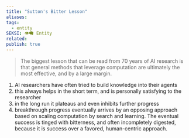 ```yaml
---
title: "Sutton's Bitter Lesson"
aliases: 
tags:
  - entity
SEKSI: 👁️‍🗨️ Entity
related:
publish: true
---
```

> The biggest lesson that can be read from 70 years of AI research is that general methods that leverage computation are ultimately the most effective, and by a large margin.

1) AI researchers have often tried to build knowledge into their agents
2) this always helps in the short term, and is personally satisfying to the researcher 
3) in the long run it plateaus and even inhibits further progress
4) breakthrough progress eventually arrives by an opposing approach based on scaling computation by search and learning. The eventual success is tinged with bitterness, and often incompletely digested, because it is success over a favored, human-centric approach.

